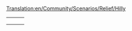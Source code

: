 [[Translation:en/Community/Scenarios/Relief/Hilly]]
{{en/Community/Scenarios/Scenarios by relief}}

{|
|-
|style="border:none;background:white"|
{{en/Scenario/Islands}}

|style="border:none;background:white"|
{{en/Scenario/Echo}}

|style="border:none;background:white"|
{{en/Scenario/Water and Mountains}}

|-
|style="border:none;background:white"|
{{en/Scenario/Snowy Highlands}}

|style="border:none;background:white"|
{{en/Scenario/Iceland}}

|style="border:none;background:white"|
{{en/Scenario/Chatham Islands}}

|-
|style="border:none;background:white"|
{{en/Scenario/Arctic Industrial 2007}}

|style="border:none;background:white"|
{{en/Scenario/Malta}}

|style="border:none;background:white"|
{{en/Scenario/Elephant}}

|}